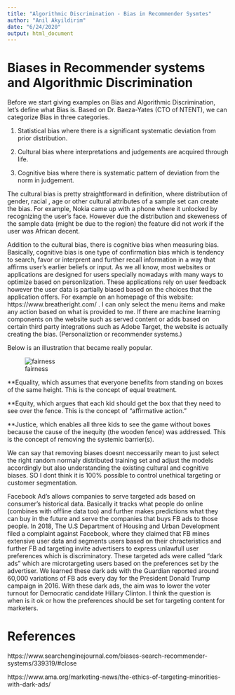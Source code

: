 ```yaml
---
title: "Algorithmic Discrimination - Bias in Recommender Sysmtes"
author: "Anil Akyildirim"
date: "6/24/2020"
output: html_document
---
```



# Biases in Recommender systems and Algorithmic Discrimination

Before we start giving examples on Bias and Algorithmic Discrimination, let's define what Bias is. Based on Dr. Baeza-Yates (CTO of NTENT), we can categorize Bias in three categories. 

1) Statistical bias where there is a significant systematic deviation from prior distribution. 

2) Cultural bias where interpretations and judgements are acquired through life. 

3) Cognitive bias where there is systematic pattern of deviation from the norm in judgement. 

The cultural bias is pretty straightforward in definition, where distributiion of gender, racial , age or other cultural attributes of a sample set can create the bias. For example, Nokia came up with a phone where it unlocked by recognizing the user's face. However due the distribution and skeweness of the sample data (might be due to the region) the feature did not work if the user was African decent. 

Addition to the cultural bias, there is cognitive bias when measuring bias. Basically, cognitive bias is one type of confirmation bias which is tendency to search, favor or interprent and further recall information in a way that affirms user's earlier beliefs or input. As we all know, most websites or applications are designed for users specially nowadays with many ways to optimize based on personlization. These applications rely on user feedback however the user data is partially biased based on the choices that the application offers. For example on an homepage of this website: https://www.breatheright.com/ . I can only select the menu items and make any action based on what is provided to me. If there are machine learning components on the website such as served content or adds based on certain third party integrations such as Adobe Target, the website is actually creating the bias. (Personaliztion or recommender systems.)

Below is an illustration that became really popular.

![fairness](1.JPG)

**Equality, which assumes that everyone benefits from standing on boxes of the same height. This is the concept of equal treatment.

**Equity, which argues that each kid should get the box that they need to see over the fence. This is the concept of “affirmative action.”

**Justice, which enables all three kids to see the game without boxes because the cause of the inequity (the wooden fence) was addressed. This is the concept of removing the systemic barrier(s).


We can say that removing biases doesnt neccessarily mean to just select the right random normaly distributed training set and adjust the models accordingly but also understanding the existing cultural and cognitive biases. SO I dont think it is 100% possible to control unethical targeting or customer segmentation.  

Facebook Ad's allows companies to serve targeted ads based on consumer's historical data. Basically it tracks what people do online (combines with offline data too) and further makes predictions what they can buy in the future and serve the companies that buys FB ads to those people. In 2018, The U.S Department of Housing and Urban Development filed a complaint against Facebook, where they claimed that FB mines extensive user data and segments users based on their chracteristics and further FB ad targeting invite advertisers to express unlawfull user preferences which is discriminatory. These targeted ads were called "dark ads" which are microtargeting users based on the preferences set by the advertiser. We learned these dark ads with the Guardian reported around 60,000 variations of FB ads every day for the President Donald Trump campaign in 2016. With these dark ads, the aim was to lower the voter turnout for Democratic candidate Hillary Clinton. I think the question is when is it ok or how the preferences should be set for targeting content for marketers.


# References

https://www.searchenginejournal.com/biases-search-recommender-systems/339319/#close

https://www.ama.org/marketing-news/the-ethics-of-targeting-minorities-with-dark-ads/




